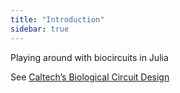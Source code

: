 ```yaml
---
title: "Introduction"
sidebar: true
---
```


Playing around with biocircuits in Julia

See [Caltech's Biological Circuit Design](https://biocircuits.github.io/index.html) 

